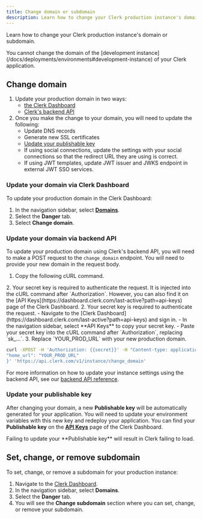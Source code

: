 ```yaml
---
title: Change domain or subdomain
description: Learn how to change your Clerk production instance's domain or subdomain.
---
```


Learn how to change your Clerk production instance's domain or subdomain.

<Callout type="Info">
  You cannot change the domain of the [development instance](/docs/deployments/environments#development-instance) of your Clerk application.
</Callout>

## Change domain

1. Update your production domain in two ways:
    - [the Clerk Dashboard](#update-your-domain-via-clerk-dashboard)
    - [Clerk's backend API](#update-your-domain-via-backend-api)
2. Once you make the change to your domain, you will need to update the following:
    - Update DNS records
    - Generate new SSL certificates
    - [Update your publishable key](#updating-your-publishable-key)
    - If using social connections, update the settings with your social connections so that the redirect URL they are using is correct.
    - If using JWT templates, update JWT issuer and JWKS endpoint in external JWT SSO services.

### Update your domain via Clerk Dashboard

To update your production domain in the Clerk Dashboard:

1. In the navigation sidebar, select **[Domains](https://dashboard.clerk.com/last-active?path=domains)**.
2. Select the **Danger** tab.
3. Select **Change domain**.

### Update your domain via backend API

To update your production domain using Clerk's backend API, you will need to make a POST request to the `change_domain` endpoint. You will need to provide your new domain in the request body.

  1. Copy the following cURL command.
<SignedIn>
  2. Your secret key is required to authenticate the request. It is injected into the cURL command after `Authorization`. However, you can also find it on the [API Keys](https://dashboard.clerk.com/last-active?path=api-keys) page of the Clerk Dashboard.
</SignedIn>
<SignedOut>
  2. Your secret key is required to authenticate the request.
      - Navigate to the [Clerk Dashboard](https://dashboard.clerk.com/last-active?path=api-keys) and sign in.
      - In the navigation sidebar, select **API Keys** to copy your secret key.
      - Paste your secret key into the cURL command after `Authorization`, replacing `sk_...`.
</SignedOut>
  3. Replace `YOUR_PROD_URL` with your new production domain.

<InjectKeys>

```bash
curl -XPOST -H 'Authorization: {{secret}}' -H "Content-type: application/json" -d '{
"home_url": "YOUR_PROD_URL"
}' 'https://api.clerk.com/v1/instance/change_domain'
```

</InjectKeys>

For more information on how to update your instance settings using the backend API, see our [backend API reference](https://clerk.com/docs/reference/backend-api/tag/Beta-Features#operation/UpdateInstanceAuthConfig).

### Update your publishable key

After changing your domain, a new **Publishable key** will be automatically generated for your application. You will need to update your environment variables with this new key and redeploy your application. You can find your **Publishable key** on the **[API Keys](https://dashboard.clerk.com/last-active?path=api-keys)** page of the Clerk Dashboard.

<Callout>
  Failing to update your **Publishable key** will result in Clerk failing to load.
</Callout>

## Set, change, or remove subdomain

To set, change, or remove a subdomain for your production instance:

1. Navigate to the [Clerk Dashboard](https://dashboard.clerk.com/last-active?path=domains).
2. In the navigation sidebar, select **Domains**.
3. Select the **Danger** tab.
4. You will see the **Change subdomain** section where you can set, change, or remove your subdomain.
